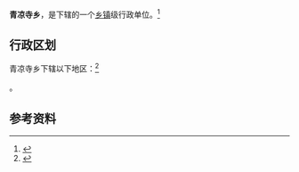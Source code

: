 {{中国乡级行政区|14/11/24/203/000}}

'''青凉寺乡'''，是{{PRC admin/fullname|14/11/24/203/000|3}}下辖的一个[[乡镇|乡镇]]级行政单位。<ref>{{PRC admin/ref sgc|{{PRC admin/parent|14/11/24/203/000}}}}</ref>

== 行政区划 ==

青凉寺乡下辖以下地区：<ref>{{PRC admin/ref sgc|14/11/24/203/000}}</ref>

{{PRC admin/children|14/11/24/203/000}}。

== 参考资料 ==

{{reflist}}

{{行政区划小作品}}
{{PRC admin/navcat|14/11/24/203/000}}